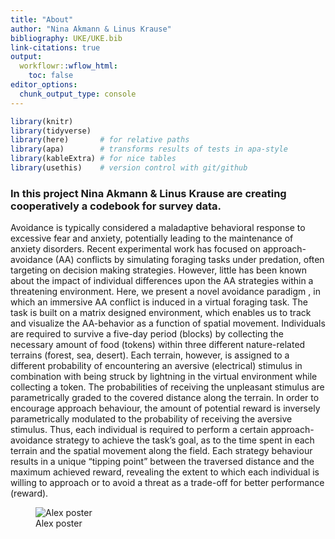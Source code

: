 ```yaml
---
title: "About"
author: "Nina Akmann & Linus Krause"
bibliography: UKE/UKE.bib
link-citations: true
output:
  workflowr::wflow_html:
    toc: false
editor_options:
  chunk_output_type: console
---
```


```r
library(knitr)
library(tidyverse)
library(here)       # for relative paths
library(apa)        # transforms results of tests in apa-style
library(kableExtra) # for nice tables
library(usethis)    # version control with git/github
```

### In this project Nina Akmann & Linus Krause are creating cooperatively a codebook for survey data.

Avoidance is typically considered a maladaptive behavioral response to excessive fear and anxiety, potentially leading to the maintenance of anxiety disorders. Recent experimental work has focused on approach-avoidance (AA) conflicts by simulating foraging tasks under predation, often targeting on decision making strategies. However, little has been known about the impact of individual differences upon the AA strategies within a threatening environment. Here, we present a novel avoidance paradigm , in which an immersive AA conflict is induced in a virtual foraging task. The task is built on a matrix designed environment, which enables us to track and visualize the AA-behavior as a function of spatial movement. Individuals are required to survive a five-day period (blocks) by collecting the necessary amount of food (tokens) within three different nature-related terrains (forest, sea, desert). Each terrain, however, is assigned to a different probability of encountering an aversive (electrical) stimulus in combination with being struck by lightning in the virtual environment while collecting a token. The probabilities of receiving the unpleasant stimulus are parametrically graded to the covered distance along the terrain. In order to encourage approach behaviour, the amount of potential reward is inversely parametrically modulated to the probability of receiving the aversive stimulus. Thus, each individual is required to perform a certain approach-avoidance strategy to achieve the task's goal, as to the time spent in each terrain and the spatial movement along the field. Each strategy behaviour results in a unique "tipping point" between the traversed distance and the maximum achieved reward, revealing the extent to which each individual is willing to approach or to avoid a threat as a trade-off for better performance (reward).

![Alex poster](images/indexRmd_EMHFC_poster_Alexandros_Kastrinogiannis.jpg)
